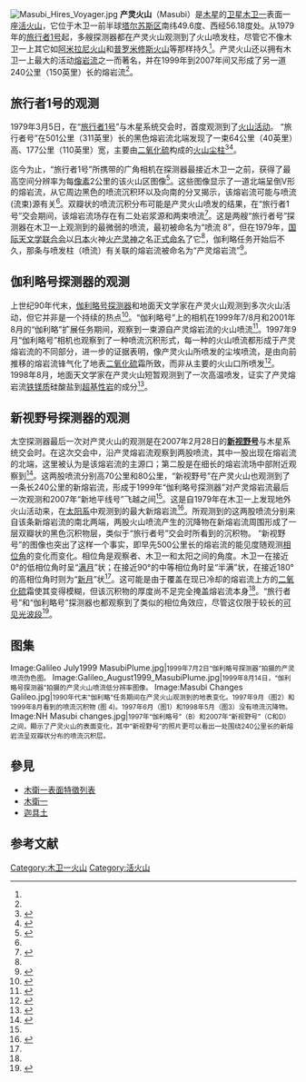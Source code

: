 [[Image:Masubi_Hires_Voyager.jpg|thumb]]
'''产灵火山'''（Masubi）是[[木星|木星]]的[[卫星|卫星]][[木卫一|木卫一]]表面一座[[活火山|活火山]]，它位于木卫一前半球[[木卫一表面区域|塔尔苏斯区]]南纬49.6度、西经56.18度处。从1979年的[[旅行者1号|旅行者1号]]起，多艘探测器都在产灵火山观测到了火山喷发柱，尽管它不像木卫一上其它如[[阿米拉尼火山|阿米拉尼火山]]和[[普罗米修斯火山|普罗米修斯火山]]等那样持久<ref name="Geissler2008"/>。产灵火山还以拥有木卫一上最大的活动[[熔岩流|熔岩流]]之一而著名，并在1999年到2007年间又形成了另一道240公里（150英里）长的熔岩流<ref name="Spencer2007"/>。

==旅行者1号的观测==
1979年3月5日，在“[[旅行者1号|旅行者1号]]”与木星系统交会时，首度观测到了[[木卫一的火山活动|火山活动]]。 “旅行者号”在501公里（311英里）长的黑色熔岩流北端发现了一束64公里（40英里）高、177公里（110英里）宽，主要由[[二氧化硫|二氧化硫]]构成的[[木卫一的火山活动#流束（Plumes）|火山尘柱]]<ref name="VolcanismonIochapter1">{{cite book |last=Davies |first=Ashley |title=Volcanism on Io: A Comparison with Earth |date=2007 |publisher=[[Cambridge_University_Press|Cambridge University Press]] |isbn=978-0-521-85003-2 |pages=7–26 |chapter=Io, 1610-1979 }}</ref><ref name="Strom1979">{{cite journal |title=Volcanic eruption plumes on Io |journal=[[Nature_(journal)|Nature]] |last=Strom |first=R. G. |display-authors=etal |pages=733–736 |volume=280 |issue= 5725|date=1979 |doi=10.1038/280733a0|bibcode = 1979Natur.280..733S |s2cid=8798702 }}</ref>。

迄今为止，“旅行者1号”所携带的广角相机在探测器最接近木卫一之前，获得了最高空间分辨率为每[[像素|像素]]2公里的该火山区图像<ref name="VoyagerMosaics1">{{cite web | last=Perry | first=Jason | date=March 9, 2009 | url=http://gishbar.blogspot.com/2009/03/taking-another-look-at-voyager-1-images.html | title=Taking another look at Voyager 1 images of Io | publisher=The Gish Bar Times | accessdate=2010-01-30 | archive-date=2019-09-12 | archive-url=https://web.archive.org/web/20190912131508/http://www.gishbartimes.org/2009/03/taking-another-look-at-voyager-1-images.html | dead-url=no }}</ref>。这些图像显示了一道北端呈倒V形的熔岩流，从它周边黑色的喷流沉积环以及向南的分叉揭示，该熔岩流可能与喷流(流束)源有关<ref name="VoyagerMosaics1"/>。双瓣状的喷流沉积分布可能是产灵火山喷发的结果，在“旅行者1号”交会期间，该熔岩流场存在有二处岩浆源和两束喷流<ref name="VoyagerMosaics2">{{cite web | last=Perry | first=Jason | date=March 8, 2009 | url=http://gishbar.blogspot.com/2009/03/30th-anniversary-of-discovery-of.html | title=30th Anniversary of the Discovery of Volcanism on Io | publisher=The Gish Bar Times | accessdate=2010-01-30 | archive-date=2019-09-12 | archive-url=https://web.archive.org/web/20190912131508/http://www.gishbartimes.org/2009/03/30th-anniversary-of-discovery-of.html | dead-url=no }}</ref>。这是两艘“旅行者号”探测器在木卫一上观测到的最微弱的喷流，最初被命名为“喷流 8”，但在1979年，[[国际天文学联合会|国际天文学联合会]]以[[日本神话|日本]]火神[[迦具土|火产灵神]]之名[[行星命名法|正式命名]]了它<ref name="GPNMasubi"/>，伽利略任务开始后不久，那条与喷发柱（喷流）有关联的熔岩流被命名为“产灵熔岩流”<ref name="GPNMasubiFluctus">{{gpn|63914|Masubi Fluctus}}</ref>。

==伽利略号探测器的观测==
上世纪90年代末，[[伽利略号探测器|伽利略号探测器]]和地面天文学家在产灵火山观测到多次火山活动，但它并非是一个持续的热点<ref name="Lopes2001">{{cite journal |title=Io in the near infrared: Near-Infrared Mapping Spectrometer (NIMS) results from the Galileo flybys in 1999 and 2000 |journal=Journal of Geophysical Research |last=Lopes |first=R. M. C. |display-authors=etal |pages=33,053–33,078 |volume=106 |issue=E12 |date=2001 |doi=10.1029/2000JE001463 |bibcode=2001JGR...10633053L}}</ref>。“伽利略号”上的相机在1999年7/8月和2001年8月的“伽利略”扩展任务期间，观察到一束源自产灵熔岩流的火山喷流<ref name="Geissler2008">{{cite journal |title=Galileo observations of volcanic plumes on Io |journal=Icarus |last=Geissler |first=P. E. |author2=M. T. McMillan |pages=505–18 |volume=197 |issue=2 |date=2008 |doi=10.1016/j.icarus.2008.05.005 |bibcode=2008Icar..197..505G |url=https://zenodo.org/record/1259035 |access-date=2020-10-17 |archive-date=2020-12-05 |archive-url=https://web.archive.org/web/20201205152224/https://zenodo.org/record/1259035 |dead-url=no }}</ref>。1997年9月“伽利略号”相机也观察到了一种喷流沉积形式，每一种的火山喷流都形成于产灵熔岩流的不同部分，进一步的证据表明，像产灵火山所喷发的尘埃喷流，是由向前推移的熔岩流锋气化了地表[[二氧化硫|二氧化硫]]霜所致，而非从主要的火山口所喷发<ref name="MasubidepositsGLL">{{cite web | last=Phillips | first=Cynthia | date=October 7, 1999 | url=https://pirlwww.lpl.arizona.edu/wiki/missions/Galileo/releases/7Oct_masubichanges | title=Migrating Volcanic Plumes on Io | publisher=Planetary Image Research Laboratory | accessdate=2010-01-30 | archive-date=2012-12-12 | archive-url=https://archive.is/20121212010131/https://pirlwww.lpl.arizona.edu/wiki/missions/Galileo/releases/7Oct_masubichanges | dead-url=no }}</ref>。1998年8月，地面天文学家在产灵火山短暂观测到了一次高温喷发，证实了产灵熔岩流[[铁镁质|铁镁质]]硅酸盐到[[超基性岩|超基性岩]]的成分<ref name="Geissler2003">{{cite journal |title=Volcanic Activity on Io During the Galileo Era |journal=Annu. Rev. Earth Planet. Sci. |last=Geissler |first=Paul |pages=175–211 |volume=31 |issue= 31|date=2003 |doi=10.1146/annurev.earth.31.100901.145428|bibcode = 2003AREPS..31..175G }}</ref>。

==新视野号探测器的观测==
太空探测器最后一次对产灵火山的观测是在2007年2月28日的'''[[新视野号|新视野号]]'''与木星系统交会时。在这次交会中，沿产灵熔岩流观察到两股喷流，其中一股出现在熔岩流的北端，这里被认为是该熔岩流的主源口；第二股是在细长的熔岩流场中部附近观察到<ref name="Spencer2007">{{cite journal |title=Io Volcanism Seen by New Horizons: A Major Eruption of the Tvashtar Volcano |journal=Science |last=Spencer |first=J. R. |display-authors=etal |pages=240–43 |volume=318 |issue= 5848| date=2007 |doi=10.1126/science.1147621 |pmid=17932290|bibcode = 2007Sci...318..240S |s2cid=36446567 }}</ref>。这两股喷流分别高70公里和80公里，“新视野号”在产灵火山也观测到了一条长240公里的新熔岩流，形成于1999年“伽利略号探测器”对产灵熔岩流最后一次观测和2007年“新地平线号”飞越之间<ref name="Spencer2007"/>。这是自1979年在木卫一上发现地外火山活动来，在[[太阳系|太阳系]]中观测到的最大新熔岩流<ref name="MasubidepositsNH">{{cite web | date=October 9, 2007 | url=http://pluto.jhuapl.edu/gallery/sciencePhotos/image.php?page=1&gallery_id=2&image_id=62 | title=Changes on Io | publisher=New Horizons: NASA's Pluto-Kuiper Belt Mission | accessdate=2010-01-30 | url-status=dead | archiveurl=https://web.archive.org/web/20141113230200/http://pluto.jhuapl.edu/gallery/sciencePhotos/image.php?page=1&gallery_id=2&image_id=62 | archivedate=November 13, 2014 }}</ref>。所观测到的这两股喷流分别来自该条新熔岩流的南北两端，两股火山喷流产生的沉降物在新熔岩流周围形成了一层双瓣状的黑色沉积物层，类似于“旅行者号”交会时所看到的沉积物。
“新视野号”的图像也突出了这样一个事实，即早先500公里长的熔岩流的能见度随观测[[相位角_(天文学)|相位角]]的变化而变化。相位角是观察者、木卫一和太阳之间的角度。木卫一在接近0°的低相位角时呈“[[满月|满月]]”状；在接近90°的中等相位角时呈“半满”状，在接近180°的高相位角时则为“[[新月|新月]]”状<ref name="Spencer2007"/>。这可能是由于覆盖在现已冷却的熔岩流上方的[[二氧化硫|二氧化硫]]霜使其变得模糊，但该沉积物的厚度尚不足完全掩盖熔岩流本身<ref name="Spencer2007"/>。“旅行者号”和“伽利略号”探测器也都观察到了类似的相位角效应，尽管这仅限于较长的[[可见光|可见光]][[波段|波段]]<ref name="Simonelli2001">{{cite journal |title=Regolith Variations on Io: Implications for bolometric albedos |journal=Journal of Geophysical Research |last=Simonelli |first=D. P. |display-authors=etal |pages=33,241–33,252 |volume=106 |issue=E12 |date=2001 |doi=10.1029/2000JE001350 |bibcode=2001JGR...10633241S}}</ref>。

==图集==
<gallery class="center">
Image:Galileo July1999 MasubiPlume.jpg|<small>1999年7月2日“伽利略号探测器”拍摄的产灵喷流伪色图。</small>
Image:Galileo_August1999_MasubiPlume.jpg|<small>1999年8月14日，“伽利略号探测器”拍摄的产灵火山喷流低分辨率图像。</small>
Image:Masubi Changes Galileo.jpg|<small>1990年代末“伽利略”任务期间在产灵火山观测到的地表变化。1997年9月（图2）和1999年8月看到的喷流沉积物 (图 4)。1997年6月（图1）和1998年5月（图3）没有喷流沉降物。</small>
Image:NH Masubi changes.jpg|<small>1997年“伽利略号”（B）和2007年“新视野号”（C和D）之间，顯示了产灵火山的表面变化，其中“新视野号”的照片更可以看出一处围绕240公里长的新熔岩流呈双瓣状分布的喷流沉积层。</small>
</gallery>

==參見==
* [[木衛一表面特徵列表|木衛一表面特徵列表]]
* [[木衛一|木衛一]]
* [[迦具土|迦具土]]

==参考文献==
{{reflist}}
{{Io}}

[[Category:木卫一火山|Category:木卫一火山]]
[[Category:活火山|Category:活火山]]